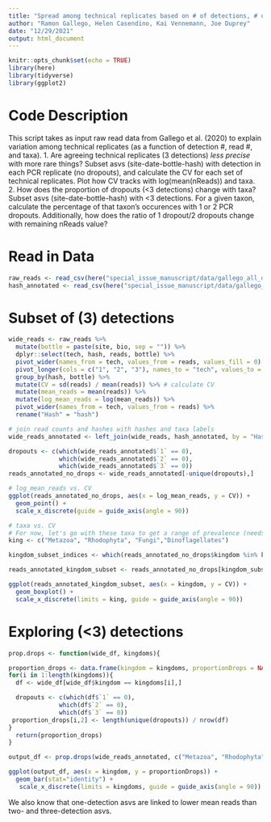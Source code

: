 ```yaml
---
title: "Spread among technical replicates based on # of detections, # of reads, or taxon"
author: "Ramon Gallego, Helen Casendino, Kai Vennemann, Joe Duprey"
date: "12/29/2021"
output: html_document
---
```


```r
knitr::opts_chunk$set(echo = TRUE)
library(here)
library(tidyverse)
library(ggplot2)
```

# Code Description

This script takes as input raw read data from Gallego et al. (2020) to explain variation among technical replicates (as a function of detection #, read #, and taxa). 
1. Are agreeing technical replicates (3 detections) *less precise* with more rare things?
Subset asvs (site-date-bottle-hash) with detection in each PCR replicate (no dropouts), and calculate the CV for each set of technical replicates. Plot how CV tracks with log(mean(nReads)) and taxa. 
2. How does the proportion of dropouts (<3 detections) change with taxa?
Subset asvs (site-date-bottle-hash) with <3 detections. For a given taxon, calculate the percentage of that taxon's occurences with 1 or 2 PCR dropouts. Additionally, how does the ratio of 1 dropout/2 dropouts change with remaining nReads value? 

# Read in Data 

```r
raw_reads <- read_csv(here("special_issue_manuscript/data/gallego_all_data.csv"))
hash_annotated <- read_csv(here("special_issue_manuscript/data/gallego_hash_annotated.csv"))
```

# Subset of (3) detections

```r

wide_reads <- raw_reads %>%
  mutate(bottle = paste(site, bio, sep = "")) %>%
  dplyr::select(tech, hash, reads, bottle) %>%
  pivot_wider(names_from = tech, values_from = reads, values_fill = 0) %>% # fill non-detections with zero, then data to longform
  pivot_longer(cols = c("1", "2", "3"), names_to = "tech", values_to = "reads") %>%
  group_by(hash, bottle) %>%
  mutate(CV = sd(reads) / mean(reads)) %>% # calculate CV
  mutate(mean_reads = mean(reads)) %>%
  mutate(log_mean_reads = log(mean_reads)) %>%
  pivot_wider(names_from = tech, values_from = reads) %>%
  rename("Hash" = "hash")

# join read counts and hashes with hashes and taxa labels
wide_reads_annotated <- left_join(wide_reads, hash_annotated, by = "Hash")

```

```r
dropouts <- c(which(wide_reads_annotated$`1` == 0),
              which(wide_reads_annotated$`2` == 0),
              which(wide_reads_annotated$`3` == 0))
reads_annotated_no_drops <- wide_reads_annotated[-unique(dropouts),]
```

```r

# log_mean_reads vs. CV
ggplot(reads_annotated_no_drops, aes(x = log_mean_reads, y = CV)) +
  geom_point() + 
  scale_x_discrete(guide = guide_axis(angle = 90))

# taxa vs. CV
# For now, let's go with these taxa to get a range of prevalence (needs work)
king <- c("Metazoa", "Rhodophyta", "Fungi","Dinoflagellates")

kingdom_subset_indices <- which(reads_annotated_no_drops$kingdom %in% king)

reads_annotated_kingdom_subset <- reads_annotated_no_drops[kingdom_subset_indices,]

ggplot(reads_annotated_kingdom_subset, aes(x = kingdom, y = CV)) +
  geom_boxplot() +
  scale_x_discrete(limits = king, guide = guide_axis(angle = 90))
```

# Exploring (<3) detections

```r
prop.drops <- function(wide_df, kingdoms){

proportion_drops <- data.frame(kingdom = kingdoms, proportionDrops = NA)
for(i in 1:length(kingdoms)){
  df <- wide_df[wide_df$kingdom == kingdoms[i],]

  dropouts <- c(which(df$`1` == 0),
              which(df$`2` == 0),
              which(df$`3` == 0))
 proportion_drops[i,2] <- length(unique(dropouts)) / nrow(df)
}
  return(proportion_drops)
}

output_df <- prop.drops(wide_reads_annotated, c("Metazoa", "Rhodophyta", "Fungi","Dinoflagellates"))

ggplot(output_df, aes(x = kingdom, y = proportionDrops)) +
  geom_bar(stat="identity") + 
   scale_x_discrete(limits = kingdoms, guide = guide_axis(angle = 90)) 
```

We also know that one-detection asvs are linked to lower mean reads than two- and three-detection asvs. 

